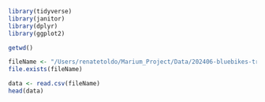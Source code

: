```r
library(tidyverse)
library(janitor)
library(dplyr)
library(ggplot2)

getwd()
```


```r
fileName <- "/Users/renatetoldo/Marium_Project/Data/202406-bluebikes-tripdata.csv"
file.exists(fileName)

data <- read.csv(fileName)
head(data)
```

